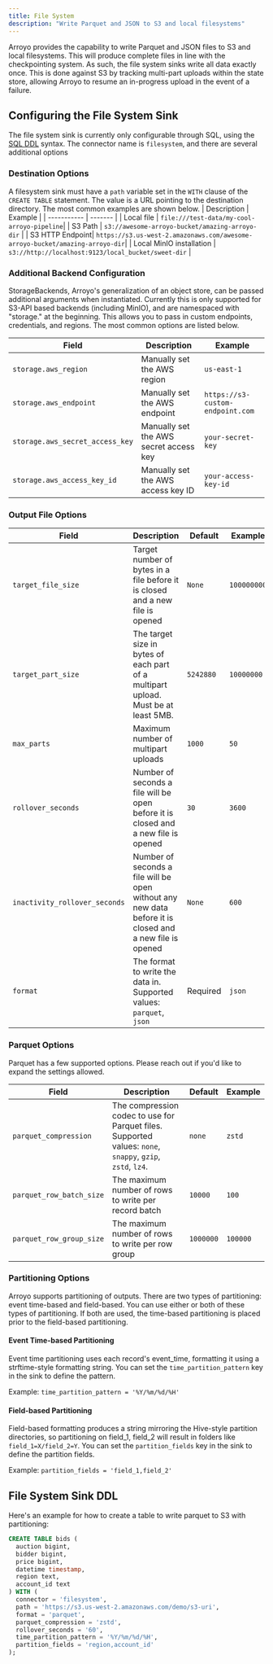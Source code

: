 ```yaml
---
title: File System
description: "Write Parquet and JSON to S3 and local filesystems"
---
```


Arroyo provides the capability to write Parquet and JSON files to S3 and local filesystems.
This will produce complete files in line with the checkpointing system.
As such, the file system sinks write all data exactly once.
This is done against S3 by tracking multi-part uploads within the state store, 
allowing Arroyo to resume an in-progress upload in the event of a failure.

## Configuring the File System Sink

The file system sink is currently only configurable through SQL,
 using the [SQL DDL](/sql/ddl) syntax.
 The connector name is `filesystem`, and there are several additional options
 
 ### Destination Options
A filesystem sink must have a `path` variable set in the `WITH` clause of the `CREATE TABLE` statement.
The value is a URL pointing to the destination directory. The most common examples are shown below.
 |  Description | Example |
 |  ----------- | ------- |
 | Local file | `file:///test-data/my-cool-arroyo-pipeline`|
 | S3 Path | `s3://awesome-arroyo-bucket/amazing-arroyo-dir` |
 | S3 HTTP Endpoint| `https://s3.us-west-2.amazonaws.com/awesome-arroyo-bucket/amazing-arroyo-dir`|
 | Local MinIO installation | `s3://http://localhost:9123/local_bucket/sweet-dir` |

### Additional Backend Configuration

StorageBackends, Arroyo's generalization of an object store, can be passed additional arguments when instantiated.
Currently this is only supported for S3-API based backends (including MinIO), and are namespaced with "storage." at the beginning.
This allows you to pass in custom endpoints, credentials, and regions. The most common options are listed below.

| Field | Description | Example |
| ----- | ----------- | ------- |
| `storage.aws_region` | Manually set the AWS region | `us-east-1` |
| `storage.aws_endpoint` | Manually set the AWS endpoint | `https://s3-custom-endpoint.com` |
| `storage.aws_secret_access_key` | Manually set the AWS secret access key | `your-secret-key` |
| `storage.aws_access_key_id` | Manually set the AWS access key ID | `your-access-key-id` |

### Output File Options
| Field | Description | Default | Example |
| ----- | ----------- | -------- | ------- |
| `target_file_size` | Target number of bytes in a file before it is closed and a new file is opened | `None` | `100000000` |
| `target_part_size` | The target size in bytes of each part of a multipart upload. Must be at least 5MB. | `5242880` | `10000000`|
| `max_parts` | Maximum number of multipart uploads | `1000` | `50` |
| `rollover_seconds` | Number of seconds a file will be open before it is closed and a new file is opened | `30` | `3600` |
| `inactivity_rollover_seconds` | Number of seconds a file will be open without any new data before it is closed and a new file is opened | `None` | `600` |
| `format` | The format to write the data in. Supported values: `parquet`, `json` | Required | `json` |

### Parquet Options
Parquet has a few supported options. Please reach out if you'd like to expand the settings allowed.

| Field | Description | Default | Example |
| ----- | ----------- | -------- | ------- |
| `parquet_compression` | The compression codec to use for Parquet files. Supported values: `none`, `snappy`, `gzip`, `zstd`, `lz4`. | `none` | `zstd` |
| `parquet_row_batch_size` | The maximum number of rows to write per record batch | `10000` | `100`|
| `parquet_row_group_size` | The maximum number of rows to write per row group | `1000000` | `100000` |

### Partitioning Options
Arroyo supports partitioning of outputs. There are two types of partitioning: event time-based and field-based.
You can use either or both of these types of partitioning.
If both are used, the time-based partitioning is placed prior to the field-based partitioning.

#### Event Time-based Partitioning
Event time partitioning uses each record's event_time, formatting it using a strftime-style formatting string.
You can set the `time_partition_pattern` key in the sink to define the pattern.

Example:
`time_partition_pattern = '%Y/%m/%d/%H'`

#### Field-based Partitioning
Field-based formatting produces a string mirroring the Hive-style partition directories,
so partitioning on field_1, field_2 will result in folders like `field_1=X/field_2=Y`.
 You can set the `partition_fields` key in the sink to define the partition fields.

Example:
`partition_fields = 'field_1,field_2'`

## File System Sink DDL

Here's an example for how to create a table to write parquet to S3 with partitioning:
```sql
CREATE TABLE bids (
  auction bigint,
  bidder bigint,
  price bigint,
  datetime timestamp,
  region text,
  account_id text
) WITH (
  connector = 'filesystem',
  path = 'https://s3.us-west-2.amazonaws.com/demo/s3-uri',
  format = 'parquet',
  parquet_compression = 'zstd',
  rollover_seconds = '60',
  time_partition_pattern = '%Y/%m/%d/%H',
  partition_fields = 'region,account_id'
);
```